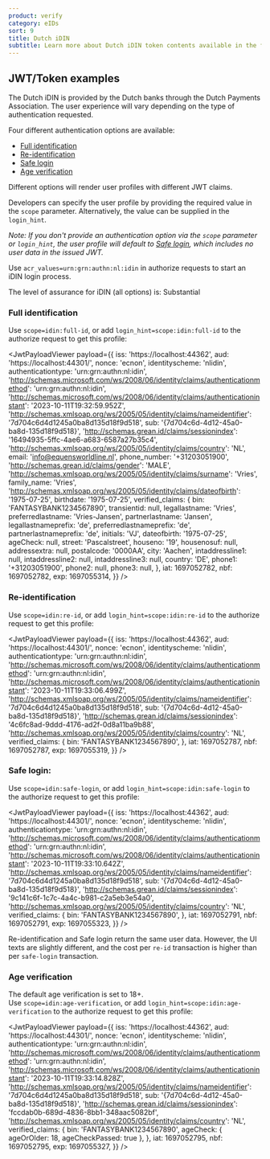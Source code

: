 ```yaml
---
product: verify
category: eIDs
sort: 9
title: Dutch iDIN
subtitle: Learn more about Dutch iDIN token contents available in the four different user profiles.
---
```



## JWT/Token examples

The Dutch iDIN is provided by the Dutch banks through the Dutch Payments Association. The user experience will vary depending on the type of authentication requested.

Four different authentication options are available:

- [Full identification](/verify/e-ids/dutch-idin/#full-identification)
- [Re-identification](/verify/e-ids/dutch-idin/#re-identification)
- [Safe login](/verify/e-ids/dutch-idin/#safe-login)
- [Age verification](/verify/e-ids/dutch-idin/#age-verification)

Different options will render user profiles with different JWT claims.

Developers can specify the user profile by providing the required value in the `scope` parameter. Alternatively, the value can be supplied in the `login_hint`.

_Note: If you don't provide an authentication option via the `scope` parameter or `login_hint`, the user profile will default to [Safe login](/verify/e-ids/dutch-idin/#safe-login), which includes no user data in the issued JWT._

<Highlight icon="info">

Use `acr_values=urn:grn:authn:nl:idin` in authorize requests to start an iDIN login process.

The level of assurance for iDIN (all options) is: Substantial

</Highlight>

### Full identification

Use `scope=idin:full-id`, or add `login_hint=scope:idin:full-id` to the authorize request to get this profile:

<JwtPayloadViewer
  payload={{
    iss: 'https://localhost:44362',
    aud: 'https://localhost:44301/',
    nonce: 'ecnon',
    identityscheme: 'nlidin',
    authenticationtype: 'urn:grn:authn:nl:idin',
    'http://schemas.microsoft.com/ws/2008/06/identity/claims/authenticationmethod':
      'urn:grn:authn:nl:idin',
    'http://schemas.microsoft.com/ws/2008/06/identity/claims/authenticationinstant':
      '2023-10-11T19:32:59.952Z',
    'http://schemas.xmlsoap.org/ws/2005/05/identity/claims/nameidentifier':
      '7d704c6d4d1245a0ba8d135d18f9d518',
    sub: '{7d704c6d-4d12-45a0-ba8d-135d18f9d518}',
    'http://schemas.grean.id/claims/sessionindex': '16494935-5ffc-4ae6-a683-6587a27b35c4',
    'http://schemas.xmlsoap.org/ws/2005/05/identity/claims/country': 'NL',
    email: 'info@equensworldline.nl',
    phone_number: '+31203051900',
    'http://schemas.grean.id/claims/gender': 'MALE',
    'http://schemas.xmlsoap.org/ws/2005/05/identity/claims/surname': 'Vries',
    family_name: 'Vries',
    'http://schemas.xmlsoap.org/ws/2005/05/identity/claims/dateofbirth': '1975-07-25',
    birthdate: '1975-07-25',
    verified_claims: {
      bin: 'FANTASYBANK1234567890',
      transientid: null,
      legallastname: 'Vries',
      preferredlastname: 'Vries-Jansen',
      partnerlastname: 'Jansen',
      legallastnameprefix: 'de',
      preferredlastnameprefix: 'de',
      partnerlastnameprefix: 'de',
      initials: 'VJ',
      dateofbirth: '1975-07-25',
      ageCheck: null,
      street: 'Pascalstreet',
      houseno: '19',
      housenosuf: null,
      addressextra: null,
      postalcode: '0000AA',
      city: 'Aachen',
      intaddressline1: null,
      intaddressline2: null,
      intaddressline3: null,
      country: 'DE',
      phone1: '+31203051900',
      phone2: null,
      phone3: null,
    },
    iat: 1697052782,
    nbf: 1697052782,
    exp: 1697055314,
  }}
/>

### Re-identification

Use `scope=idin:re-id`, or add `login_hint=scope:idin:re-id` to the authorize request to get this profile:

<JwtPayloadViewer
  payload={{
    iss: 'https://localhost:44362',
    aud: 'https://localhost:44301/',
    nonce: 'ecnon',
    identityscheme: 'nlidin',
    authenticationtype: 'urn:grn:authn:nl:idin',
    'http://schemas.microsoft.com/ws/2008/06/identity/claims/authenticationmethod':
      'urn:grn:authn:nl:idin',
    'http://schemas.microsoft.com/ws/2008/06/identity/claims/authenticationinstant':
      '2023-10-11T19:33:06.499Z',
    'http://schemas.xmlsoap.org/ws/2005/05/identity/claims/nameidentifier':
      '7d704c6d4d1245a0ba8d135d18f9d518',
    sub: '{7d704c6d-4d12-45a0-ba8d-135d18f9d518}',
    'http://schemas.grean.id/claims/sessionindex': '4c6fc8ad-9ddd-4176-ad2f-0d8a11ba9b88',
    'http://schemas.xmlsoap.org/ws/2005/05/identity/claims/country': 'NL',
    verified_claims: {
      bin: 'FANTASYBANK1234567890',
    },
    iat: 1697052787,
    nbf: 1697052787,
    exp: 1697055319,
  }}
/>

### Safe login:

Use `scope=idin:safe-login`, or add `login_hint=scope:idin:safe-login` to the authorize request to get this profile:

<JwtPayloadViewer
  payload={{
    iss: 'https://localhost:44362',
    aud: 'https://localhost:44301/',
    nonce: 'ecnon',
    identityscheme: 'nlidin',
    authenticationtype: 'urn:grn:authn:nl:idin',
    'http://schemas.microsoft.com/ws/2008/06/identity/claims/authenticationmethod':
      'urn:grn:authn:nl:idin',
    'http://schemas.microsoft.com/ws/2008/06/identity/claims/authenticationinstant':
      '2023-10-11T19:33:10.642Z',
    'http://schemas.xmlsoap.org/ws/2005/05/identity/claims/nameidentifier':
      '7d704c6d4d1245a0ba8d135d18f9d518',
    sub: '{7d704c6d-4d12-45a0-ba8d-135d18f9d518}',
    'http://schemas.grean.id/claims/sessionindex': '9c141c6f-1c7c-4a4c-b981-c2a5eb3e54a0',
    'http://schemas.xmlsoap.org/ws/2005/05/identity/claims/country': 'NL',
    verified_claims: {
      bin: 'FANTASYBANK1234567890',
    },
    iat: 1697052791,
    nbf: 1697052791,
    exp: 1697055323,
  }}
/>

Re-identification and Safe login return the same user data. However, the UI texts are slightly different, and the cost per `re-id` transaction is higher than per `safe-login` transaction.

### Age verification

The default age verification is set to 18+.  
Use `scope=idin:age-verification`, or add `login_hint=scope:idin:age-verification` to the authorize request to get this profile:

<JwtPayloadViewer
  payload={{
    iss: 'https://localhost:44362',
    aud: 'https://localhost:44301/',
    nonce: 'ecnon',
    identityscheme: 'nlidin',
    authenticationtype: 'urn:grn:authn:nl:idin',
    'http://schemas.microsoft.com/ws/2008/06/identity/claims/authenticationmethod':
      'urn:grn:authn:nl:idin',
    'http://schemas.microsoft.com/ws/2008/06/identity/claims/authenticationinstant':
      '2023-10-11T19:33:14.828Z',
    'http://schemas.xmlsoap.org/ws/2005/05/identity/claims/nameidentifier':
      '7d704c6d4d1245a0ba8d135d18f9d518',
    sub: '{7d704c6d-4d12-45a0-ba8d-135d18f9d518}',
    'http://schemas.grean.id/claims/sessionindex': 'fccdab0b-689d-4836-8bb1-348aac5082bf',
    'http://schemas.xmlsoap.org/ws/2005/05/identity/claims/country': 'NL',
    verified_claims: {
      bin: 'FANTASYBANK1234567890',
      ageCheck: { ageOrOlder: 18, ageCheckPassed: true },
    },
    iat: 1697052795,
    nbf: 1697052795,
    exp: 1697055327,
  }}
/>
